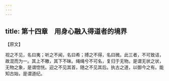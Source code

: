 ```yaml
---
---
---
```

title: 第十四章　用身心融入得道者的境界
---




【原文】

视之不见，名曰夷；听之不闻，名曰希；搏之不得，名曰微。此三者，不可致诘，故混而为一。其上不皦，其下不昧。绳绳兮不可名，复归于无物。是谓无状之状，无物之象，是谓惚恍。迎之不见其首，随之不见其后。执古之道，以御今之有。能知古始，是谓道纪。